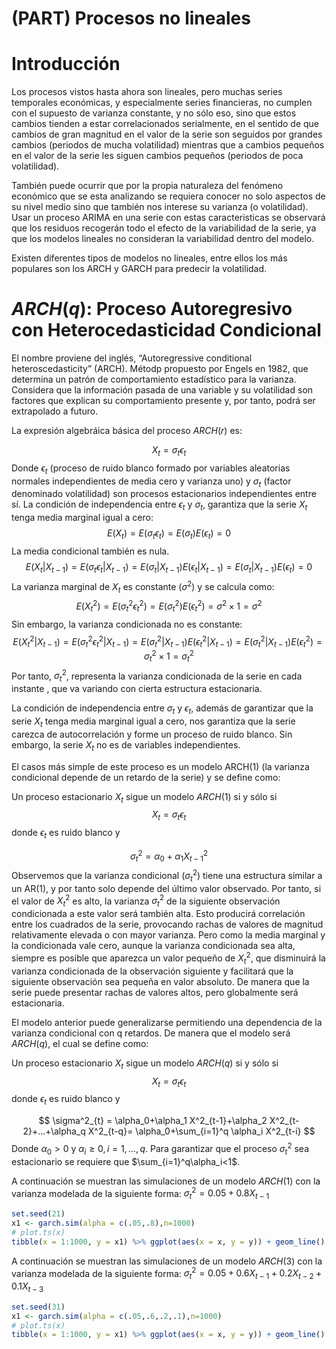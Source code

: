 # (PART) Procesos no lineales {-}

# Introducción

Los procesos vistos hasta ahora son lineales, pero muchas series temporales económicas, y especialmente series financieras, no cumplen con el supuesto de varianza constante, y no sólo eso, sino que estos cambios tienden a estar correlacionados serialmente, en el sentido de que cambios de gran magnitud en el valor de la serie son seguidos por grandes cambios (periodos de mucha volatilidad) mientras que a cambios pequeños en el valor de la serie les siguen cambios pequeños (periodos de poca volatilidad). 

También puede ocurrir que por la propia naturaleza del fenómeno económico que se esta analizando se requiera conocer no solo aspectos de su nivel medio sino que también nos interese su varianza (o volatilidad). Usar un proceso ARIMA en una serie con estas caracteristicas se observará que los residuos recogerán todo el efecto de la variabilidad de la serie, ya que los modelos lineales no consideran la variabilidad dentro del modelo.

Existen diferentes tipos de modelos no lineales, entre ellos los más
populares son los ARCH y GARCH para predecir la volatilidad.

# $ARCH(q)$: Proceso Autoregresivo con Heterocedasticidad Condicional
El nombre proviene del inglés, "Autoregressive conditional heteroscedasticity" (ARCH). Métodp propuesto por Engels en 1982, que determina un patrón de comportamiento estadístico para la varianza. Considera que la información pasada de una variable y su volatilidad son factores que explican su comportamiento presente y, por tanto, podrá ser extrapolado a futuro.

La expresión algebráica básica del proceso $ARCH(r)$ es:

$$
X_t=\sigma_{t}\epsilon_{t}
$$
Donde $\epsilon_{t}$ (proceso de ruido blanco formado por variables aleatorias normales independientes de media cero y varianza uno) y $\sigma_{t}$ (factor denominado volatilidad) son procesos estacionarios independientes entre sí.
La condición de independencia entre $\epsilon_{t}$ y $\sigma_{t}$, garantiza que la serie $X_t$ tenga media marginal igual a cero: 
$$
E(X_{t})=E(\sigma_{t}\epsilon_{t})=E(\sigma_{t})E(\epsilon_{t})=0
$$
La media condicional también es nula.
$$
E(X_{t}|X_{t-1})=E(\sigma_{t}\epsilon_{t}|X_{t-1})=E(\sigma_{t}|X_{t-1})E(\epsilon_{t}|X_{t-1})=E(\sigma_{t}|X_{t-1})E(\epsilon_{t})=0
$$
La varianza marginal de $X_{t}$ es constante ($\sigma^2$) y se calcula como:
$$
E(X_{t}^2)=E(\sigma_{t}^2\epsilon_{t}^2)=E(\sigma_{t}^2)E(\epsilon_{t}^2)=\sigma^2\times1=\sigma^2
$$
Sin embargo, la varianza condicionada no es constante:
$$
E(X_{t}^2|X_{t-1})=E(\sigma_{t}^2\epsilon_{t}^2|X_{t-1})=E(\sigma_{t}^2|X_{t-1})E(\epsilon_{t}^2|X_{t-1})=E(\sigma_{t}^2|X_{t-1})E(\epsilon_{t}^2)=\sigma_t^2\times1=\sigma_t^2
$$
Por tanto, $\sigma_t^2$, representa la varianza condicionada de la serie en cada instante , que va variando con cierta estructura estacionaria.

La condición de independencia entre $\sigma_t$ y $\epsilon_t$, además de garantizar que la serie $X_t$ tenga media marginal igual a cero, nos garantiza que la serie carezca de autocorrelación y forme un proceso de ruido blanco. Sin embargo, la serie $X_t$ no es de variables independientes.

El casos más simple de este proceso es un modelo ARCH(1) (la varianza condicional depende de un retardo de la serie) y se define como:

Un proceso estacionario $X_t$ sigue un modelo $ARCH(1)$ si y sólo si
$$
X_t=\sigma_t\epsilon_t
$$
donde $\epsilon_t$ es ruido blanco y

$$
\sigma^2_{t} = \alpha_0+\alpha_1 X^2_{t-1}
$$
Observemos que la varianza condicional ($\sigma^2_t$) tiene una estructura similar a un AR(1), y por tanto solo depende del último valor observado. Por tanto, si el valor de $X^2_t$ es alto, la varianza $\sigma^2_t$ de la siguiente observación condicionada a este valor será también alta. Esto producirá correlación entre los cuadrados de la serie, provocando rachas de valores de magnitud
relativamente elevada o con mayor varianza. Pero como la media marginal y la condicionada vale cero, aunque la varianza condicionada sea alta, siempre es posible que aparezca un valor pequeño de $X^2_t$, que disminuirá la varianza condicionada de la
observación siguiente y facilitará que la siguiente observación sea pequeña en valor absoluto. De manera que la serie puede presentar rachas de valores altos, pero globalmente será estacionaria. 

El modelo anterior puede generalizarse permitiendo una dependencia de la varianza condicional con q retardos. De manera que el modelo será $ARCH(q)$, el cual se define como:

Un proceso estacionario $X_t$ sigue un modelo $ARCH(q)$ si y sólo si
$$
X_t=\sigma_t\epsilon_t
$$
donde $\epsilon_t$ es ruido blanco y

$$
\sigma^2_{t} = \alpha_0+\alpha_1 X^2_{t-1}+\alpha_2 X^2_{t-2}+...+\alpha_q X^2_{t-q}= \alpha_0+\sum_{i=1}^q \alpha_i X^2_{t-i}
$$
Donde $\alpha_0>0$ y $\alpha_i\ge0, i=1,...,q$. Para garantizar que el proceso $\sigma^2_t$ sea estacionario se requiere que $\sum_{i=1}^q\alpha_i<1$.

A continuación se muestran las simulaciones de un modelo $ARCH(1)$ con la varianza modelada de la siguiente forma: $\sigma^2_{t}=0.05+ 0.8X_{t-1}$

```r
set.seed(21)
x1 <- garch.sim(alpha = c(.05,.8),n=1000)
# plot.ts(x)
tibble(x = 1:1000, y = x1) %>% ggplot(aes(x = x, y = y)) + geom_line() + general_theme + labs(x = "Tiempo", y = NULL)
```

A continuación se muestran las simulaciones de un modelo $ARCH(3)$ con la varianza modelada de la siguiente forma: $\sigma^2_{t}=0.05+ 0.6X_{t-1}+0.2X_{t-2}+0.1X_{t-3}$
```r
set.seed(31)
x1 <- garch.sim(alpha = c(.05,.6,.2,.1),n=1000)
# plot.ts(x)
tibble(x = 1:1000, y = x1) %>% ggplot(aes(x = x, y = y)) + geom_line() + general_theme + labs(x = "Tiempo", y = NULL)
```
